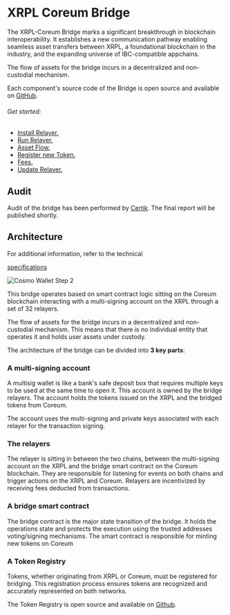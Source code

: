 # XRPL Coreum Bridge

The XRPL-Coreum Bridge marks a significant breakthrough in blockchain interoperability. It
establishes a new communication pathway enabling seamless asset transfers between XRPL, a
foundational blockchain in the industry, and the expanding universe of IBC-compatible appchains.

The flow of assets for the bridge incurs in a decentralized and non-custodial mechanism.


Each component's source code of the Bridge is open source and available on <a href="https://github.com/CoreumFoundation/coreumbridge-xrpl" target="_blank" rel="noopener noreferrer" className="text-[#25D695] hover:opacity-80 text-base font-bold">GitHub</a>.

###### Get started:

-   [Install Relayer.](/docs-bridge/install-relayer)
-   [Run Relayer.](/docs-bridge/run-relayer)
-   [Asset Flow.](/docs-bridge/asset-flow)
-   [Register new Token.](/docs-bridge/register-new-token)
-   [Fees.](/docs-bridge/fees)
-   [Update Relayer.](/docs-bridge/update-relayer)

## Audit


Audit of the bridge has been performed by <a href="https://skynet.certik.com/projects/coreum" target="_blank" rel="noopener noreferrer" className="text-[#25D695] hover:opacity-80 text-base font-bold">Certik</a>. The final report will be published shortly.


## Architecture

For additional information, refer to the technical

<a href="https://github.com/CoreumFoundation/coreumbridge-xrpl/blob/master/spec/spec.md" target="_blank" rel="noopener noreferrer" className="text-[#25D695] hover:opacity-80 text-base font-bold">specifications</a>


<img className="w-85 mb-10" src="/images/xrpl-bridge/asset-flow/bridge-architecture.jpeg" alt="Cosmo Wallet Step 2" />


This bridge operates based on smart contract logic sitting on the Coreum blockchain interacting with
a multi-signing account on the XRPL through a set of 32 relayers.

The flow of assets for the bridge incurs in a decentralized and non-custodial mechanism. This means
that there is no individual entity that operates it and holds user assets under custody.

The architecture of the bridge can be divided into **3 key parts**:

### A multi-signing account

A multisig wallet is like a bank's safe deposit box that requires multiple keys to be used at the
same time to open it. This account is owned by the bridge relayers. The account holds the tokens
issued on the XRPL and the bridged tokens from Coreum.

The account uses the multi-signing and private keys associated with each relayer for the transaction
signing.

### The relayers

The relayer is sitting in between the two chains, between the multi-signing account on the XRPL and
the bridge smart contract on the Coreum blockchain. They are responsible for listening for events on
both chains and trigger actions on the XRPL and Coreum. Relayers are incentivized by receiving fees
deducted from transactions.

### A bridge smart contract

The bridge contract is the major state transition of the bridge. It holds the operations state and
protects the execution using the trusted addresses voting/signing mechanisms. The smart contract is
responsible for minting new tokens on Coreum

### A Token Registry

Tokens, whether originating from XRPL or Coreum, must be registered for bridging. This registration
process ensures tokens are recognized and accurately represented on both networks.

The Token Registry is open source and available on <a href="https://github.com/CoreumFoundation/token-registry" target="_blank" rel="noopener noreferrer" className="text-[#25D695] hover:opacity-80 text-base font-bold">Github</a>.
